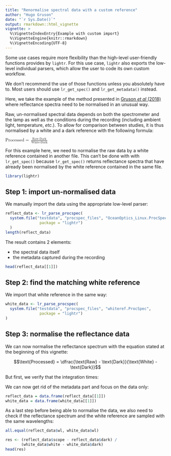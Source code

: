 ```yaml
---
title: "Renormalise spectral data with a custom reference"
author: "Hugo Gruson"
date: "`r Sys.Date()`"
output: rmarkdown::html_vignette
vignette: >
  %\VignetteIndexEntry{Example with custom import}
  %\VignetteEngine{knitr::rmarkdown}
  %\VignetteEncoding{UTF-8}
---
```


Some use cases require more flexibility than the high-level user-friendly
functions provides by `lightr`. For this use case, `lightr` also exports the
low-level individual parsers, which allow the user to code its own custom
workflow.

We don't recommend the use of those functions unless you absolutely have to.
Most users should use `lr_get_spec()` and `lr_get_metadata()` instead.

Here, we take the example of the method presented in 
[Gruson *et al* (2018)](https://doi.org/10.1098/rsfs.2018.0049) where 
reflectance spectra need to be normalised in an unusual way.

Raw, un-normalised spectral data depends on both the spectrometer and the lamp
as well as the conditions during the recording (including ambient light, 
temperature, *etc*.). To allow for comparison between studies, it is thus 
normalised  by a white and a dark reference with the following formula:

<math>
    <mrow>
      <mtext>Processed</mtext>
      <mo>=</mo>
      <mfrac>
        <mrow><mtext>Raw</mtext><mo>-</mo><mtext>Dark</mtext></mrow>
        <mrow><mtext>White</mtext><mo>-</mo><mtext>Dark</mtext></mrow>
      </mfrac>
    </mrow>
</math>

For this example here, we need to normalise the raw data by a white reference
contained in another file. This can't be done with with `lr_get_spec()` because
`lr_get_spec()` returns reflectance spectra that have already been normalised by
the white reference contained in the same file.

```r
library(lightr)
```

## Step 1: import un-normalised data

We manually import the data using the appropriate low-level parser:

```r
reflect_data <- lr_parse_procspec(
  system.file("testdata", "procspec_files", "OceanOptics_Linux.ProcSpec",
               package = "lightr")
  )
length(reflect_data)
```

The result contains 2 elements:

  * the spectral data itself
  * the metadata captured during the recording
  
```r
head(reflect_data[[1]])
```

## Step 2: find the matching white reference

We import that white reference in the same way:

```r
white_data <- lr_parse_procspec(
  system.file("testdata", "procspec_files", "whiteref.ProcSpec",
               package = "lightr")
)
```

## Step 3: normalise the reflectance data

We can now normalise the reflectance spectrum with the equation stated at the
beginning of this vignette:

$$\text{Processed} = \dfrac{\text{Raw} - \text{Dark}}{\text{White} - \text{Dark}}$$

But first, we verify that the integration times:

We can now get rid of the metadata part and focus on the data only:

```r
reflect_data = data.frame(reflect_data[[1]])
white_data = data.frame(white_data[[1]])
```

As a last step before being able to normalise the data, we also need to check
if the reflectance spectrum and the white reference are sampled with the same
wavelengths:

```r
all.equal(reflect_data$wl, white_data$wl)
```

```r
res <- (reflect_data$scope - reflect_data$dark) / 
       (white_data$white - white_data$dark)
head(res)
```
